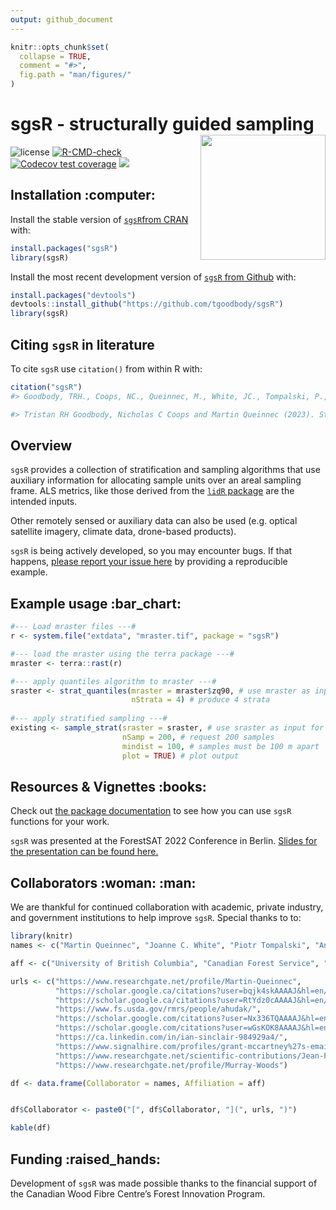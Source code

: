 ```yaml
---
output: github_document
---
```


<!-- README.md is generated from README.Rmd. Please edit that file -->

```r
knitr::opts_chunk$set(
  collapse = TRUE,
  comment = "#>",
  fig.path = "man/figures/"
)
```

# sgsR - structurally guided sampling <img src="man/figures/logo.png" align="right" width="200" />

<!-- badges: start -->
![license](https://img.shields.io/badge/Licence-GPL--3-blue.svg)
[![R-CMD-check](https://github.com/tgoodbody/sgsR/workflows/R-CMD-check/badge.svg)](https://github.com/tgoodbody/sgsR/actions)
[![Codecov test coverage](https://codecov.io/gh/tgoodbody/sgsR/branch/main/graph/badge.svg)](https://app.codecov.io/gh/tgoodbody/sgsR?branch=main)
[![](https://cranlogs.r-pkg.org/badges/sgsR)](https://CRAN.R-project.org/package=sgsR)
<!-- badges: end -->

## Installation :computer: {.unnumbered}

Install the stable version of [`sgsR`from CRAN](https://cran.r-project.org/package=sgsR) with:

``` r
install.packages("sgsR")
library(sgsR)
```

Install the most recent development version of [`sgsR` from Github](https://github.com/tgoodbody/sgsR) with:

``` r
install.packages("devtools")
devtools::install_github("https://github.com/tgoodbody/sgsR")
library(sgsR)
```
## Citing `sgsR` in literature

To cite `sgsR` use `citation()` from within R with:

```r
citation("sgsR")
#> Goodbody, TRH., Coops, NC., Queinnec, M., White, JC., Tompalski, P., Hudak, AT., Auty, D., Valbuena, R., LeBoeuf, A., Sinclair, I., McCartney, G., Prieur, J-F., Woods, ME. (2023). sgsR: a structurally guided sampling toolbox for LiDAR-based forest inventories. Forestry: An International Journal of Forest Research. https://doi.org/10.1093/forestry/cpac055.

#> Tristan RH Goodbody, Nicholas C Coops and Martin Queinnec (2023). Structurally Guided Sampling. R package version 1.4.0. https://cran.r-project.org/package=sgsR.
```

## Overview

`sgsR` provides a collection of stratification and sampling algorithms that use auxiliary information for allocating sample units over an areal sampling frame. ALS metrics, like those derived from the [`lidR` package](https://cran.r-project.org/package=lidR) are the intended inputs.

Other remotely sensed or auxiliary data can also be used (e.g. optical satellite imagery, climate data, drone-based products).

`sgsR` is being actively developed, so you may encounter bugs. If that happens, [please report your issue here](https://github.com/tgoodbody/sgsR/issues) by providing a reproducible example.

## Example usage :bar_chart: {.unnumbered}

``` r
#--- Load mraster files ---#
r <- system.file("extdata", "mraster.tif", package = "sgsR")

#--- load the mraster using the terra package ---#
mraster <- terra::rast(r)

#--- apply quantiles algorithm to mraster ---#
sraster <- strat_quantiles(mraster = mraster$zq90, # use mraster as input for stratification
                           nStrata = 4) # produce 4 strata
                        
#--- apply stratified sampling ---#
existing <- sample_strat(sraster = sraster, # use sraster as input for sampling
                         nSamp = 200, # request 200 samples
                         mindist = 100, # samples must be 100 m apart
                         plot = TRUE) # plot output

```

## Resources & Vignettes :books: {.unnumbered}

Check out [the package documentation](https://tgoodbody.github.io/sgsR/index.html) to see how you can use `sgsR` functions for your work.

`sgsR` was presented at the ForestSAT 2022 Conference in Berlin. [Slides for the presentation can be found here.](https://tgoodbody.github.io/sgsR-ForestSAT2022/)

## Collaborators :woman: :man: {.unnumbered} 

We are thankful for continued collaboration with academic, private industry, and government institutions to help improve `sgsR`. Special thanks to to:

```r
library(knitr)
names <- c("Martin Queinnec", "Joanne C. White", "Piotr Tompalski", "Andrew T. Hudak", "Ruben Valbuena", "Antoine LeBoeuf", "Ian Sinclair", "Grant McCartney", "Jean-Francois Prieur", "Murray Woods")

aff <- c("University of British Columbia", "Canadian Forest Service", "Canadian Forest Service", "United States Forest Service", "Swedish University of Agricultural Sciences", "Ministère des Forêts, de la Faune et des Parcs", "Ministry of Northern Development, Mines, Natural Resources and Forestry", "Forsite Consultants Ltd.", "Université de Sherbrooke", " (Retired)	Ministry of Northern Development, Mines, Natural Resources and Forestry")

urls <- c("https://www.researchgate.net/profile/Martin-Queinnec",
          "https://scholar.google.ca/citations?user=bqjk4skAAAAJ&hl=en/",
          "https://scholar.google.ca/citations?user=RtYdz0cAAAAJ&hl=en/",
          "https://www.fs.usda.gov/rmrs/people/ahudak/",
          "https://scholar.google.com/citations?user=Nx336TQAAAAJ&hl=en/",
          "https://scholar.google.com/citations?user=wGsKOK8AAAAJ&hl=en/",
          "https://ca.linkedin.com/in/ian-sinclair-984929a4/",
          "https://www.signalhire.com/profiles/grant-mccartney%27s-email/99719223/",
          "https://www.researchgate.net/scientific-contributions/Jean-Francois-Prieur-2142960944",
          "https://www.researchgate.net/profile/Murray-Woods")

df <- data.frame(Collaborator = names, Affiliation = aff)


df$Collaborator <- paste0("[", df$Collaborator, "](", urls, ")")

kable(df)

```


## Funding :raised_hands: {.unnumbered}
Development of `sgsR` was made possible thanks to the financial support of the Canadian Wood Fibre Centre's Forest Innovation Program.

